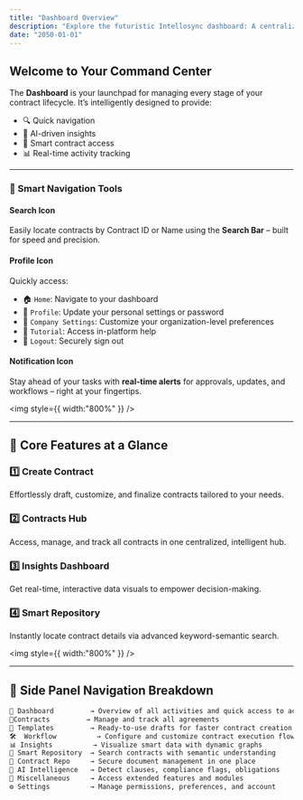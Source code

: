 ```yaml
---
title: "Dashboard Overview"
description: "Explore the futuristic Intellosync dashboard: A centralized command center for contract lifecycle management."
date: "2050-01-01"
---
```



## Welcome to Your Command Center

The **Dashboard** is your launchpad for managing every stage of your contract lifecycle. It’s intelligently designed to provide:

- 🔍 Quick navigation
- 🧠 AI-driven insights
- 🔐 Smart contract access
- 📊 Real-time activity tracking

---

### 🔎 Smart Navigation Tools

#### **Search Icon**

Easily locate contracts by Contract ID or Name using the **Search Bar** – built for speed and precision.

#### **Profile Icon**

Quickly access:

- 🏠 `Home`: Navigate to your dashboard
- 👤 `Profile`: Update your personal settings or password
- 🏢 `Company Settings`: Customize your organization-level preferences
- 📘 `Tutorial`: Access in-platform help
- 🚪 `Logout`: Securely sign out

#### **Notification Icon**

Stay ahead of your tasks with **real-time alerts** for approvals, updates, and workflows – right at your fingertips.

<img
  style={{ width:"800%" }}
/>

---

## 🚀 Core Features at a Glance

### 1️⃣ Create Contract

Effortlessly draft, customize, and finalize contracts tailored to your needs.

### 2️⃣ Contracts Hub

Access, manage, and track all contracts in one centralized, intelligent hub.

### 3️⃣ Insights Dashboard

Get real-time, interactive data visuals to empower decision-making.

### 4️⃣ Smart Repository

Instantly locate contract details via advanced keyword-semantic search.

<img
  style={{ width:"800%" }}
/>

---

## 🧩 Side Panel Navigation Breakdown

```txt
📌 Dashboard         → Overview of all activities and quick access to actions  
📂Contracts         → Manage and track all agreements  
🧾 Templates         → Ready-to-use drafts for faster contract creation  
🛠️  Workflow          → Configure and customize contract execution flow  
📊 Insights          → Visualize smart data with dynamic graphs  
🧠 Smart Repository  → Search contracts with semantic understanding  
📁 Contract Repo     → Secure document management in one place  
🤖 AI Intelligence   → Detect clauses, compliance flags, obligations  
🧬 Miscellaneous     → Access extended features and modules  
⚙️ Settings          → Manage permissions, preferences, and account
```